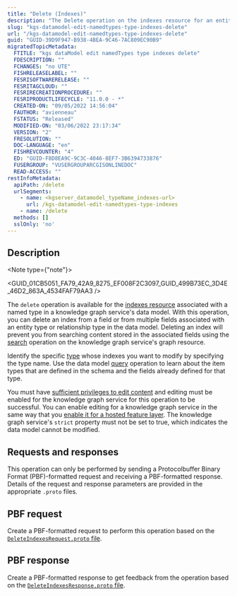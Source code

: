 ```yaml
---
title: "Delete (Indexes)"
description: "The Delete operation on the indexes resource for an entity type or relationship type allows you to delete an existing index from a field or from multiple fields associated with the type."
slug: "kgs-datamodel-edit-namedtypes-type-indexes-delete"
url: "/kgs-datamodel-edit-namedtypes-type-indexes-delete"
guid: "GUID-39D9F947-B938-4BEA-9C46-7AC809EC90B9"
migratedTopicMetadata:
  FTITLE: "kgs dataModel edit namedTypes type indexes delete"
  FDESCRIPTION: ""
  FCHANGES: "no UTE"
  FISHRELEASELABEL: ""
  FESRISOFTWARERELEASE: ""
  FESRITAGCLOUD: ""
  FESRIRECREATIONPROCEDURE: ""
  FESRIPRODUCTLIFECYCLE: "11.0.0 - *"
  CREATED-ON: "09/05/2022 14:56:04"
  FAUTHOR: "avienneau"
  FSTATUS: "Released"
  MODIFIED-ON: "03/06/2022 23:17:34"
  VERSION: "2"
  FRESOLUTION: ""
  DOC-LANGUAGE: "en"
  FISHREVCOUNTER: "4"
  ED: "GUID-F8D8EA9C-9C3C-4046-8EF7-3B6394733876"
  FUSERGROUP: "VUSERGROUPARCGISONLINEDOC"
  READ-ACCESS: ""
restInfoMetadata:
  apiPath: /delete
  urlSegments:
    - name: <kgserver_datamodel_typeName_indexes-url>
      url: /kgs-datamodel-edit-namedtypes-type-indexes
    - name: /delete
  methods: []
  sslOnly: 'no'
---
```



## Description

<Note type={"note"}>

<GUID_01CB5051_FA79_42A9_8275_EF008F2C3097_GUID_499B73EC_3D4E_46D2_863A_4534FAF79AA3 />

</Note>

The `delete`  operation is available for the [indexes resource](/kgs-datamodel-edit-namedtypes-type-indexes) associated with a named type in a knowledge graph service's data model. With this operation, you can delete an index from a field or from multiple fields associated with an entity type or relationship type in the data model. Deleting an index will prevent you from searching content stored in the associated fields using the [search](/kgs-graph-search) operation on the knowledge graph service's graph resource.

Identify the specific [type](/kgs-datamodel-edit-namedtypes-type) whose indexes you want to modify by specifying the type name. Use the data model [query](/kgs-datamodel-query) operation to learn about the item types that are defined in the schema and the fields already defined for that type.

You must have [sufficient privileges to edit content](https://enterprise.arcgis.com/en/portal/latest/administer/windows/roles.htm) and editing must be enabled for the knowledge graph service for this operation to be successful. You can enable editing for a knowledge graph service in the same way that you [enable it for a hosted feature layer](https://enterprise.arcgis.com/en/portal/latest/use/manage-hosted-feature-layers.htm#ESRI_SECTION1_030A9819DFF7498E9DFCDE6030E5FFBA). The knowledge graph service's `strict`  property must not be set to true, which indicates the data model cannot be modified.

##  Requests and responses

This operation can only be performed by sending a Protocolbuffer Binary Format (PBF)-formatted request and receiving a PBF-formatted response. Details of the request and response parameters are provided in the appropriate `.proto`  files.

## PBF request

Create a PBF-formatted request to perform this operation based on the [`DeleteIndexesRequest.proto`  file](https://links.esri.com/KGServer_deleteIndexesRequestProto). 

## PBF response

Create a PBF-formatted response to get feedback from the operation based on the [`DeleteIndexesResponse.proto`  file](https://links.esri.com/KGServer_deleteIndexesResponseProto).
